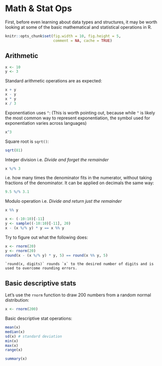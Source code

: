 # Math & Stat Ops {#mathops}

First, before even learning about data types and structures, it may be worth looking at some of the basic mathematical and statistical operations in R.

```r
knitr::opts_chunk$set(fig.width = 10, fig.height = 5,
                      comment = NA, cache = TRUE) 
```

## Arithmetic

```r
x <- 10
y <- 3
```

Standard arithmetic operations are as expected:

```r
x + y
x - y
x * y
x / 3
```
Exponentiation uses `^`:
(This is worth pointing out, because while `^` is likely the most common way to represent exponentiation, the symbol used for exponentiation varies across languages)

```r
x^3
```

Square root is `sqrt()`:

```r
sqrt(81)
```

Integer division 
i.e. *Divide and forget the remainder*

```r
x %/% 3
```

i.e. how many times the denominator fits in the numerator, without taking fractions of the denominator. It can be applied on decimals the same way:

```r
9.5 %/% 3.1
```

Modulo operation
i.e. *Divide and return just the remainder*

```r
x %% y
```
```r
x <- (-10:10)[-11]
y <- sample((-10:10)[-11], 20)
x - (x %/% y) * y == x %% y
```
Try to figure out what the following does:  

```r
x <- rnorm(20)
y <- rnorm(20)
round(x - (x %/% y) * y, 5) == round(x %% y, 5)
```

```block
`round(x, digits)` rounds `x` to the desired number of digits and is used to overcome rounding errors.
```

## Basic descriptive stats

Let's use the `rnorm` function to draw 200 numbers from a random normal distribution:

```r
x <- rnorm(200)
```

Basic descriptive stat operations:

```r
mean(x)
median(x)
sd(x) # standard deviation
min(x)
max(x)
range(x)
```
```r
summary(x)
```
